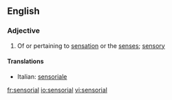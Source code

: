 ==English==

===Adjective===
{{en-adj}}

# Of or pertaining to [[sensation]] or the [[sense]]s; [[sensory]]

====Translations====
{{top}}
*Italian: [[sensoriale]]
{{mid}}

{{bottom}}

[[fr:sensorial]]
[[io:sensorial]]
[[vi:sensorial]]